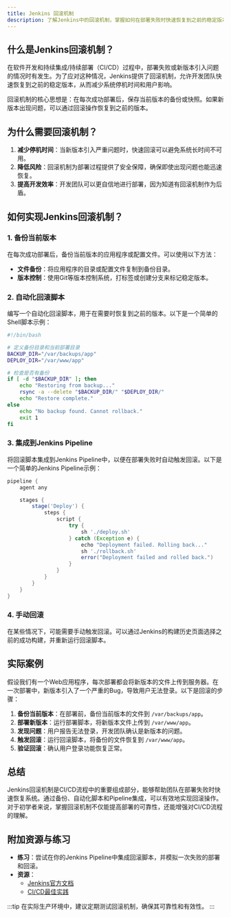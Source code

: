 ```yaml
---
title: Jenkins 回滚机制
description: 了解Jenkins中的回滚机制，掌握如何在部署失败时快速恢复到之前的稳定版本。本文适合初学者，包含详细步骤、代码示例和实际案例。
---
```


## 什么是Jenkins回滚机制？

在软件开发和持续集成/持续部署（CI/CD）过程中，部署失败或新版本引入问题的情况时有发生。为了应对这种情况，Jenkins提供了回滚机制，允许开发团队快速恢复到之前的稳定版本，从而减少系统停机时间和用户影响。

回滚机制的核心思想是：在每次成功部署后，保存当前版本的备份或快照。如果新版本出现问题，可以通过回滚操作恢复到之前的版本。

## 为什么需要回滚机制？

1. **减少停机时间**：当新版本引入严重问题时，快速回滚可以避免系统长时间不可用。
2. **降低风险**：回滚机制为部署过程提供了安全保障，确保即使出现问题也能迅速恢复。
3. **提高开发效率**：开发团队可以更自信地进行部署，因为知道有回滚机制作为后盾。

## 如何实现Jenkins回滚机制？

### 1. 备份当前版本

在每次成功部署后，备份当前版本的应用程序或配置文件。可以使用以下方法：

- **文件备份**：将应用程序的目录或配置文件复制到备份目录。
- **版本控制**：使用Git等版本控制系统，打标签或创建分支来标记稳定版本。

### 2. 自动化回滚脚本

编写一个自动化回滚脚本，用于在需要时恢复到之前的版本。以下是一个简单的Shell脚本示例：

```bash
#!/bin/bash

# 定义备份目录和当前部署目录
BACKUP_DIR="/var/backups/app"
DEPLOY_DIR="/var/www/app"

# 检查是否有备份
if [ -d "$BACKUP_DIR" ]; then
    echo "Restoring from backup..."
    rsync -a --delete "$BACKUP_DIR/" "$DEPLOY_DIR/"
    echo "Restore complete."
else
    echo "No backup found. Cannot rollback."
    exit 1
fi
```

### 3. 集成到Jenkins Pipeline

将回滚脚本集成到Jenkins Pipeline中，以便在部署失败时自动触发回滚。以下是一个简单的Jenkins Pipeline示例：

```groovy
pipeline {
    agent any

    stages {
        stage('Deploy') {
            steps {
                script {
                    try {
                        sh './deploy.sh'
                    } catch (Exception e) {
                        echo "Deployment failed. Rolling back..."
                        sh './rollback.sh'
                        error("Deployment failed and rolled back.")
                    }
                }
            }
        }
    }
}
```

### 4. 手动回滚

在某些情况下，可能需要手动触发回滚。可以通过Jenkins的构建历史页面选择之前的成功构建，并重新运行回滚脚本。

## 实际案例

假设我们有一个Web应用程序，每次部署都会将新版本的文件上传到服务器。在一次部署中，新版本引入了一个严重的Bug，导致用户无法登录。以下是回滚的步骤：

1. **备份当前版本**：在部署前，备份当前版本的文件到 `/var/backups/app`。
2. **部署新版本**：运行部署脚本，将新版本文件上传到 `/var/www/app`。
3. **发现问题**：用户报告无法登录，开发团队确认是新版本的问题。
4. **触发回滚**：运行回滚脚本，将备份的文件恢复到 `/var/www/app`。
5. **验证回滚**：确认用户登录功能恢复正常。

## 总结

Jenkins回滚机制是CI/CD流程中的重要组成部分，能够帮助团队在部署失败时快速恢复系统。通过备份、自动化脚本和Pipeline集成，可以有效地实现回滚操作。对于初学者来说，掌握回滚机制不仅能提高部署的可靠性，还能增强对CI/CD流程的理解。

## 附加资源与练习

- **练习**：尝试在你的Jenkins Pipeline中集成回滚脚本，并模拟一次失败的部署和回滚。
- **资源**：
  - [Jenkins官方文档](https://www.jenkins.io/doc/)
  - [CI/CD最佳实践](https://www.redhat.com/en/topics/devops/what-is-ci-cd)

:::tip
在实际生产环境中，建议定期测试回滚机制，确保其可靠性和有效性。
:::